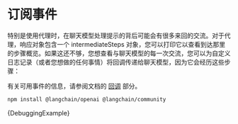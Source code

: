 # 订阅事件


特别是使用代理时，在聊天模型处理提示的背后可能会有很多来回的交流。对于代理，响应对象包含一个 intermediateSteps 对象，您可以打印它以查看到达那里的步骤概览。如果这还不够，您想查看与聊天模型的每一次交流，您可以为自定义日志记录（或者您想做的任何事情）将回调传递给聊天模型，因为它会经历这些步骤：

有关可用事件的信息，请参阅文档的 [回调](/docs/modules/callbacks) 部分。


<IntegrationInstallTooltip></IntegrationInstallTooltip>

```bash npm2yarn
npm install @langchain/openai @langchain/community
```

<CodeBlock language="typescript">{DebuggingExample}</CodeBlock>

